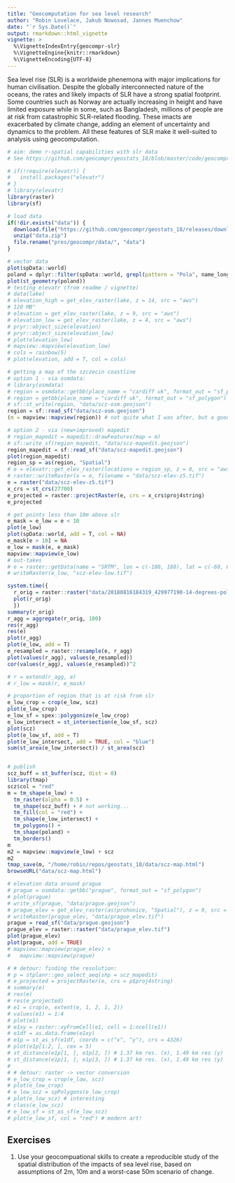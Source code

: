 ```yaml
---
title: "Geocomputation for sea level research"
author: "Robin Lovelace, Jakub Nowosad, Jannes Muenchow"
date: "`r Sys.Date()`"
output: rmarkdown::html_vignette
vignette: >
  %\VignetteIndexEntry{geocompr-slr}
  %\VignetteEngine{knitr::rmarkdown}
  %\VignetteEncoding{UTF-8}
---
```


Sea level rise (SLR) is a worldwide phenemona with major implications for human civilisation.
Despite the globally interconnected nature of the oceans, the rates and likely impacts of SLR have a strong spatial footprint.
Some countries such as Norway are actually increasing in height and have limited exposure while in some, such as Bangladesh, millions of people are at risk from catastrophic SLR-related flooding.
These imacts are exacerbated by climate change, adding an element of uncertainty and dynamics to the problem.
All these features of SLR make it well-suited to analysis using geocomputation.


```r
# aim: demo r-spatial capabilities with slr data
# See https://github.com/geocompr/geostats_18/blob/master/code/geocompr/slr.R

# if(!require(elevatr)) {
#   install.packages("elevatr")
# }
# library(elevatr)
library(raster)
library(sf)
```

```r
# load data
if(!dir.exists("data")) {
  download.file("https://github.com/geocompr/geostats_18/releases/download/0.1/data.zip", "data.zip")
  unzip("data.zip")
  file.rename("pres/geocompr/data/", "data")
}
```

```r
# vector data
plot(spData::world)
poland = dplyr::filter(spData::world, grepl(pattern = "Pola", name_long))
plot(st_geometry(poland))
# testing elevatr (from readme / vignette)
# data(lake)
# elevation_high = get_elev_raster(lake, z = 14, src = "aws")
# 120 MB"
# elevation = get_elev_raster(lake, z = 9, src = "aws")
# elevation_low = get_elev_raster(lake, z = 4, src = "aws")
# pryr::object_size(elevation)
# pryr::object_size(elevation_low)
# plot(elevation_low)
# mapview::mapview(elevation_low)
# cols = rainbow(5)
# plot(elevation, add = T, col = cols)

# getting a map of the szczecin coastline
# option 1 - via osmdata:
# library(osmdata)
# region = osmdata::getbb(place_name = "cardiff uk", format_out = "sf_polygon")
# region = getbb(place_name = "cardiff uk", format_out = "sf_polygon")
# sf::st_write(region, "data/scz-osm.geojson")
region = sf::read_sf("data/scz-osm.geojson")
(m = mapview::mapview(region)) # not quite what I was after, but a good start

# option 2 - via (new+improved) mapedit
# region_mapedit = mapedit::drawFeatures(map = m)
# sf::write_sf(region_mapedit, "data/scz-mapedit.geojson")
region_mapedit = sf::read_sf("data/scz-mapedit.geojson")
plot(region_mapedit)
region_sp = as(region, "Spatial")
# e = elevatr::get_elev_raster(locations = region_sp, z = 8, src = "aws")
# raster::writeRaster(x = e, filename = "data/scz-elev-z5.tif")
e = raster("data/scz-elev-z5.tif")
x_crs = st_crs(27700)
e_projected = raster::projectRaster(e, crs = x_crs$proj4string)
e_projected

# get points less than 10m above slr
e_mask = e_low = e < 10
plot(e_low)
plot(spData::world, add = T, col = NA)
e_mask[e > 10] = NA
e_low = mask(e, e_mask)
mapview::mapview(e_low)
# out-takes
# e = raster::getData(name = "SRTM", lon = c(-180, 180), lat = c(-60, 60))
# writeRaster(e_low, "scz-elev-low.tif")

system.time({
  r_orig = raster::raster("data/20180816184319_429977190-14-degrees-polish-coast.tif")
  plot(r_orig)
  })
summary(r_orig)
r_agg = aggregate(r_orig, 100)
res(r_agg)
res(e)
plot(r_agg)
plot(e_low, add = T)
e_resampled = raster::resample(e, r_agg)
plot(values(r_agg), values(e_resampled))
cor(values(r_agg), values(e_resampled))^2

# r = extend(r_agg, e)
# r_low = mask(r, e_mask)

# proportion of region that is at risk from slr
e_low_crop = crop(e_low, scz)
plot(e_low_crop)
e_low_sf = spex::polygonize(e_low_crop)
e_low_intersect = st_intersection(e_low_sf, scz)
plot(scz)
plot(e_low_sf, add = T)
plot(e_low_intersect, add = TRUE, col = "blue")
sum(st_area(e_low_intersect)) / st_area(scz)


# publish
scz_buff = st_buffer(scz, dist = 0)
library(tmap)
scz$col = "red"
m = tm_shape(e_low) +
  tm_raster(alpha = 0.5) +
  tm_shape(scz_buff) + # not working...
  tm_fill(col = "red") +
  tm_shape(e_low_intersect) +
  tm_polygons() +
  tm_shape(poland) +
  tm_borders()
m
m2 = mapview::mapview(e_low) + scz
m2
tmap_save(m, "/home/robin/repos/geostats_18/data/scz-map.html")
browseURL("data/scz-map.html")

# elevation data around prague
# prague = osmdata::getbb("prague", format_out = "sf_polygon")
# plot(prague)
# write_sf(prague, "data/prague.geojson")
# prague_elev = get_elev_raster(as(prohonice, "Spatial"), z = 9, src = "aws")
# writeRaster(prague_elev, "data/prague_elev.tif")
prague = read_sf("data/prague.geojson")
prague_elev = raster::raster("data/prague_elev.tif")
plot(prague_elev)
plot(prague, add = TRUE)
# mapview::mapview(prague_elev) +
#   mapview::mapview(prague)

# # detour: finding the resolution:
# p = stplanr::geo_select_aeq(shp = scz_mapedit)
# e_projected = projectRaster(e, crs = p$proj4string)
# summary(e)
# res(e)
# res(e_projected)
# e1 = crop(e, extent(e, 1, 2, 1, 2)) 
# values(e1) = 1:4
# plot(e1)
# e1xy = raster::xyFromCell(e1, cell = 1:ncell(e1))
# e1df = as.data.frame(e1xy)
# e1p = st_as_sf(e1df, coords = c("x", "y"), crs = 4326)
# plot(e1p[1:2, ], cex = 5)
# st_distance(e1p[1, ], e1p[2, ]) # 1.37 km res. (x), 1.49 km res (y) 
# st_distance(e1p[1, ], e1p[3, ]) # 1.37 km res. (x), 1.49 km res (y) 
# 
# # detour: raster -> vector conversion
# e_low_crop = crop(e_low, scz)
# plot(e_low_crop)
# e_low_scz = spPolygons(e_low_crop)
# plot(e_low_scz) # interesting
# class(e_low_scz)
# e_low_sf = st_as_sf(e_low_scz)
# plot(e_low_sf, col = "red") # modern art!

```


## Exercises

1. Use your geocompuational skills to create a reproducible study of the spatial distribution of the impacts of sea level rise, based on assumptions of 2m, 10m and a worst-case 50m scenario of change.
